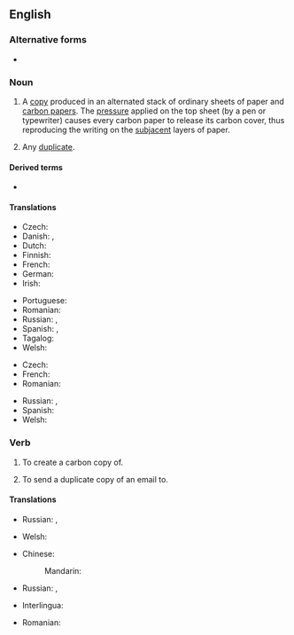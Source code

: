{{also|carbon-copy}}
==English==
{{wikipedia}}

===Alternative forms===
* {{alter|en|carbon-copy}}

===Noun===
{{en-noun}}

# A [[copy]] produced in an alternated stack of ordinary sheets of paper and [[carbon paper]]s. The [[pressure]] applied on the top sheet (by a pen or typewriter) causes every carbon paper to release its carbon cover, thus reproducing the writing on the [[subjacent]] layers of paper.
#: {{syn|en|cc|q1=abbreviation}}
#: {{ux|en|In preparing the contract, we'll make a '''carbon copy''' for our records.}}
# {{lb|en|by extension}} Any [[duplicate]].
#: {{ux|en|This new home is simply a '''carbon copy''' of the one down the street.}}

====Derived terms====
* {{l|en|blind carbon copy}}

====Translations====
{{trans-top|a copy}}
* Czech: {{t|cs|průklep|m}}
* Danish: {{t|da|gennemslag|n}}, {{t|da|gennemslagskopi}}
* Dutch: {{t+|nl|doorslag|m}}
* Finnish: {{t|fi|hiilikopio}}
* French: {{t+|fr|copie|f}}
* German: {{t+|de|Durchschlag|m}}
* Irish: {{t|ga|cóip charbóin|f}}
{{trans-mid}}
* Portuguese: {{t|pt|cópia carbono|f}}
* Romanian: {{t+|ro|copie|f}}
* Russian: {{t+|ru|ко́пия|f}}, {{t|ru|ко́пия че́рез копи́рку|f}}
* Spanish: {{t+|es|copia|f}}, {{t|es|[[copia]] [[en]] [[papel carbón]]|f}}
* Tagalog: {{t|tl|siping karbon}}
* Welsh: {{t|cy|copi carbon|m}}
{{trans-bottom}}

{{trans-top|duplicate}}
* Czech: {{t+|cs|kopie|f}}
* French: {{t+|fr|copie carbone}}
* Romanian: {{t+|ro|copie|f}}
{{trans-mid}}
* Russian: {{t+|ru|ко́пия|f}}, {{t+|ru|дублика́т|m}}
* Spanish: {{t+|es|duplicado|m}}
* Welsh: {{t|cy|copi carbon|m}}
{{trans-bottom}}

===Verb===
{{en-verb}}

# {{lb|en|transitive}} To create a carbon copy of.
#: {{ux|en|Please '''carbon copy''' this contract for our records.}}
# {{lb|en|Internet}} To send a duplicate copy of an email to.
#: {{syn|en|cc|q1=abbreviation}}

====Translations====
{{trans-top|to create a carbon copy of}}
* Russian: {{t+|ru|копи́ровать|impf}}, {{t+|ru|скопи́ровать|pf}}
{{trans-mid}}
* Welsh: {{t|cy|carbon gopïo}}
{{trans-bottom}}

{{trans-top|cc (email)}}
* Chinese:
*: Mandarin: {{t+|cmn|抄送|tr=chāosòng}}
{{trans-mid}}
* Russian: {{t|ru|посыла́ть ко́пию|impf}}, {{t|ru|посла́ть ко́пию|pf}}
{{trans-bottom}}

{{checktrans-top}}
* Interlingua: {{t-check|ia|copia al [[papiro carbon]]}}
{{trans-mid}}
* Romanian: {{t-check|ro|copie la [[indigo]]|f}}
{{trans-bottom}}